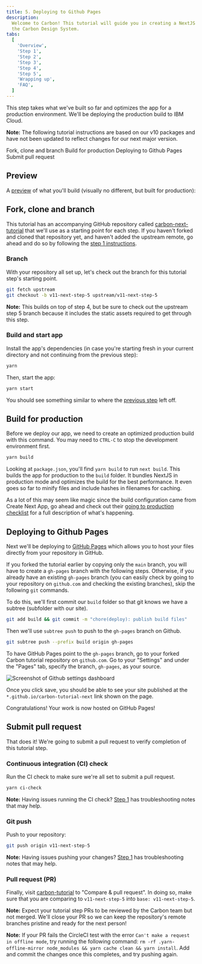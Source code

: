 ```yaml
---
title: 5. Deploying to Github Pages
description:
  Welcome to Carbon! This tutorial will guide you in creating a NextJS app with
  the Carbon Design System.
tabs:
  [
    'Overview',
    'Step 1',
    'Step 2',
    'Step 3',
    'Step 4',
    'Step 5',
    'Wrapping up',
    'FAQ',
  ]
---
```



<PageDescription>

This step takes what we've built so far and optimizes the app for a production
environment. We'll be deploying the production build to IBM Cloud.

</PageDescription>

<InlineNotification>

**Note:** The following tutorial instructions are based on our v10 packages and
have not been updated to reflect changes for our next major version.

</InlineNotification>

<AnchorLinks>

<AnchorLink>Fork, clone and branch</AnchorLink>
<AnchorLink>Build for production</AnchorLink>
<AnchorLink>Deploying to Github Pages</AnchorLink>
<AnchorLink>Submit pull request</AnchorLink>

</AnchorLinks>

## Preview

A [preview](https://v11-next-step-5--carbon-tutorial.netlify.app) of what you'll
build (visually no different, but built for production):

<Preview
  height="400"
  title="Carbon Next Tutorial Step 5"
  src="https://v11-next-step-5--carbon-tutorial.netlify.app"
  frameborder="no"
  allowtransparency="true"
  allowfullscreen="true"
/>

## Fork, clone and branch

This tutorial has an accompanying GitHub repository called
[carbon-next-tutorial](https://github.com/carbon-design-system/carbon-tutorial-next)
that we'll use as a starting point for each step. If you haven't forked and
cloned that repository yet, and haven't added the upstream remote, go ahead and
do so by following the
[step 1 instructions](/developing/next-tutorial/step-1#fork-clone-and-branch).

### Branch

With your repository all set up, let's check out the branch for this tutorial
step's starting point.

```bash
git fetch upstream
git checkout -b v11-next-step-5 upstream/v11-next-step-5
```

<InlineNotification>

**Note:** This builds on top of step 4, but be sure to check out the upstream
step 5 branch because it includes the static assets required to get through this
step.

</InlineNotification>

### Build and start app

Install the app's dependencies (in case you're starting fresh in your current
directory and not continuing from the previous step):

```bash
yarn
```

Then, start the app:

```bash
yarn start
```

You should see something similar to where the
[previous step](/developing/next-tutorial/step-4) left off.

## Build for production

Before we deploy our app, we need to create an optimized production build with
this command. You may need to `CTRL-C` to stop the development environment
first.

```bash
yarn build
```

Looking at `package.json`, you'll find `yarn build` to run `next build`. This
builds the app for production to the `build` folder. It bundles NextJS in
production mode and optimizes the build for the best performance. It even goes
so far to minify files and include hashes in filenames for caching.

As a lot of this may seem like magic since the build configuration came from
Create Next App, go ahead and check out their
[going to production checklist](https://nextjs.org/docs/pages/building-your-application/deploying/production-checklist)
for a full description of what's happening.

## Deploying to Github Pages

Next we'll be deploying to
[GitHub Pages](https://docs.github.com/en/pages/getting-started-with-github-pages/about-github-pages)
which allows you to host your files directly from your repository in GitHub.

If you forked the tutorial earlier by copying only the `main` branch, you will
have to create a `gh-pages` branch with the following steps. Otherwise, if you
already have an existing `gh-pages` branch (you can easily check by going to
your repository on `github.com` and checking the existing branches), skip the
following `git` commands.

To do this, we'll first commit our `build` folder so that git knows we have a
subtree (subfolder with our site).

```bash
git add build && git commit -m "chore(deploy): publish build files"
```

Then we'll use `subtree push` to push to the `gh-pages` branch on Github.

```bash
git subtree push --prefix build origin gh-pages
```

To have GitHub Pages point to the `gh-pages` branch, go to your forked Carbon
tutorial repository on `github.com`. Go to your "Settings" and under the "Pages"
tab, specify the branch, `gh-pages`, as your source.

![Screenshot of Github settings dashboard](../shared/step-5/images/deploy-on-github-pages.png)

Once you click save, you should be able to see your site published at the
`*.github.io/carbon-tutorial-next` link shown on the page.

Congratulations! Your work is now hosted on GitHub Pages!

## Submit pull request

That does it! We're going to submit a pull request to verify completion of this
tutorial step.

### Continuous integration (CI) check

Run the CI check to make sure we're all set to submit a pull request.

```bash
yarn ci-check
```

<InlineNotification>

**Note:** Having issues running the CI check?
[Step 1](</developing/next-tutorial/step-1#continuous-integration-(ci)-check>)
has troubleshooting notes that may help.

</InlineNotification>

### Git push

Push to your repository:

```bash
git push origin v11-next-step-5
```

<InlineNotification>

**Note:** Having issues pushing your changes?
[Step 1](/developing/next-tutorial/step-1#git-commit-and-push) has
troubleshooting notes that may help.

</InlineNotification>

### Pull request (PR)

Finally, visit
[carbon-tutorial](https://github.com/carbon-design-system/carbon-tutorial) to
"Compare & pull request". In doing so, make sure that you are comparing to
`v11-next-step-5` into `base: v11-next-step-5`.

<InlineNotification>

**Note:** Expect your tutorial step PRs to be reviewed by the Carbon team but
not merged. We'll close your PR so we can keep the repository's remote branches
pristine and ready for the next person!

</InlineNotification>

<InlineNotification>

**Note:** If your PR fails the CircleCI test with the error
`Can't make a request in offline mode`, try running the following command:
`rm -rf .yarn-offline-mirror node_modules && yarn cache clean && yarn install`.
Add and commit the changes once this completes, and try pushing again.

</InlineNotification>
